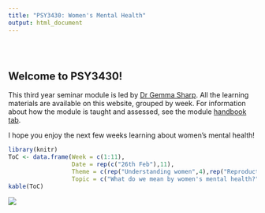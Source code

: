 ```yaml
---
title: "PSY3430: Women's Mental Health"
output: html_document
---
```


<style type="text/css">
.title {
  display: none;
}

#getting-started img {
  margin-right: 10px;
}

</style>
<div class="row" style="padding-top: 30px;">
<div class="col-sm-6">

# **Welcome to PSY3430!**

This third year seminar module is led by [Dr Gemma Sharp](https://gemmasharp.uk). All the learning materials are available on this website, grouped by week. For information about how the module is taught and assessed, see the module [handbook tab](Handbook.html).

I hope you enjoy the next few weeks learning about women's mental health!

```r
library(knitr)
ToC <- data.frame(Week = c(1:11),
                  Date = rep(c("26th Feb"),11),
                  Theme = c(rep("Understanding women",4),rep("Reproductive mental health",4),rep("Psychiatric disorders",3)),
                  Topic = c("What do we mean by women's mental health?","Fundamentals of female physiology","Sex/gender differences in psychology","Sociocultural impacts on women's health", "Menstrual and mental health", "Perinatal mental health", "Menopause and mental health", "Fertility and mental health", "Psychiatric disorders in women", "Deep dive: depression and anxiety", "Deep dive: eating disorders"))
kable(ToC)

```

</div>
<div class="col-sm-6">

![](images/women_stairs.jpg)
</a>
</div>
